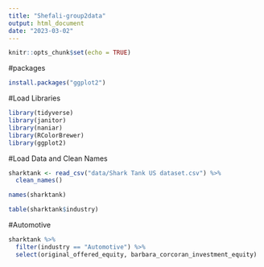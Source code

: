```yaml
---
title: "Shefali-group2data"
output: html_document
date: "2023-03-02"
---
```


```r
knitr::opts_chunk$set(echo = TRUE)
```

#packages
```r
install.packages("ggplot2")
```

#Load Libraries 
```r
library(tidyverse)
library(janitor)
library(naniar)
library(RColorBrewer)
library(ggplot2)
```

#Load Data and Clean Names
```r
sharktank <- read_csv("data/Shark Tank US dataset.csv") %>%
  clean_names()

names(sharktank)
```


```r
table(sharktank$industry)
```

#Automotive 

```r
sharktank %>%
  filter(industry == "Automotive") %>%
  select(original_offered_equity, barbara_corcoran_investment_equity)

```

